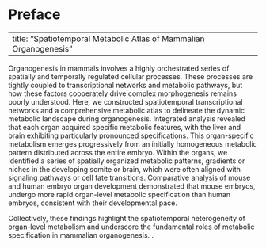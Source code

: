 # Preface {.unnumbered}

---
title: "Spatiotemporal Metabolic Atlas of Mammalian Organogenesis" 
---

Organogenesis in mammals involves a highly orchestrated series of spatially and temporally regulated cellular processes. These processes are tightly coupled to transcriptional networks and metabolic pathways, but how these factors cooperately drive complex morphogenesis remains poorly understood. Here, we constructed spatiotemporal transcriptional networks and a comprehensive metabolic atlas to delineate the dynamic metabolic landscape during organogenesis. Integrated analysis revealed that each organ acquired specific metabolic features, with the liver and brain exhibiting particularly pronounced specifications. This organ-specific metabolism emerges progressively from an initially homogeneous metabolic pattern distributed across the entire embryo. Within the organs, we identified a series of spatially organized metabolic patterns, gradients or niches in the developing somite or brain, which were often aligned with signaling pathways or cell fate transitions. Comparative analysis of mouse and human embryo organ development demonstrated that mouse embryos, undergo more rapid organ-level metabolic specification than human embryos, consistent with their developmental pace. 

Collectively, these findings highlight the spatiotemporal heterogeneity of organ-level metabolism and underscore the fundamental roles of metabolic specification in mammalian organogenesis. .
